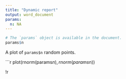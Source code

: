 ```yaml
---
title: "Dynamic report"
output: word_document
params:
  n: NA
---
```


```r
# The `params` object is available in the document.
params$n
```

A plot of `params$n` random points.

```r
plot(rnorm(params$n), rnorm(params$n))

!r 
